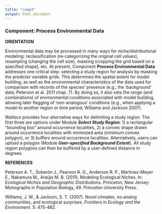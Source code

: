 ---
title: "comp4"
output: html_document
---

### **Component: Process Environmental Data**

**ORIENTATION**

Environmental data may be processed in many ways for niche/distributional modeling: reclassification (re-categorizing the original cell values), resampling (changing the cell size), masking (cropping the grid based on a specified shape), etc. At present, Component **Process Environmental Data** addresses one critical step: selecting a study region for analysis by masking the predictor variable grids. This determines the spatial extent for model building, as well as the environmental characteristics of the data used for comparison with records of the species’ presence (e.g., the ‘background’ data; Peterson et al. 2011 chap. 7). By doing so, it also sets the range (and combinations) of environmental conditions associated with model building, allowing later flagging of ‘non-analogous’ conditions (e.g., when applying a model to another region or time period; Williams and Jackson 2007). 

*Wallace* provides four alternative ways for delimiting a study region. The first three are  options under Module ***Select Study Region***: 1) a rectangular “bounding box” around occurrence localities, 2) a convex shape drawn around occurrence localities with minimized area (minimum convex polygon), or 3) buffers around occurrence localities. Alternatively, users can upload a polygon (Module ***User-specified Background Extent***). All study region polygons can then be buffered by a user-defined distance in degrees. 

**REFERENCES**

Peterson A. T., Soberón J., Pearson R. G., Anderson R. P., Martinez-Meyer E., Nakamura M., Araújo M. B. (2011). Modeling Ecological Niches. In: *Ecological Niches and Geographic Distributions*. Princeton, New Jersey: Monographs in Population Biology, 49. Princeton University Press.

Williams, J. W., & Jackson, S. T. (2007). Novel climates, no‐analog communities, and ecological surprises. *Frontiers in Ecology and the Environment*. 5: 475-482.
